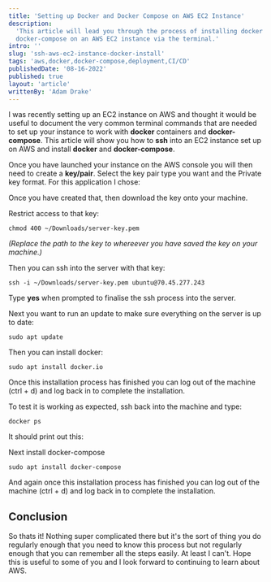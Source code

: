 ```yaml
---
title: 'Setting up Docker and Docker Compose on AWS EC2 Instance'
description:
  'This article will lead you through the process of installing docker and
  docker-compose on an AWS EC2 instance via the terminal.'
intro: ''
slug: 'ssh-aws-ec2-instance-docker-install'
tags: 'aws,docker,docker-compose,deployment,CI/CD'
publishedDate: '08-16-2022'
published: true
layout: 'article'
writtenBy: 'Adam Drake'
---
```


I was recently setting up an EC2 instance on AWS and thought it would be useful
to document the very common terminal commands that are needed to set up your
instance to work with **docker** containers and **docker-compose**. This article
will show you how to **ssh** into an EC2 instance set up on AWS and install
**docker** and **docker-compose**.

Once you have launched your instance on the AWS console you will then need to
create a **key/pair**. Select the key pair type you want and the Private key
format. For this application I chose:

<ImageComponent
  src="key-pair-aws-instance-ec2.png"
  altText="Screenshot of key pair creation on EC2 instance of AWS"
  height={540}
  width={960}
/>

Once you have created that, then download the key onto your machine.

Restrict access to that key:

```
chmod 400 ~/Downloads/server-key.pem
```

_(Replace the path to the key to whereever you have saved the key on your
machine.)_

Then you can ssh into the server with that key:

```
ssh -i ~/Downloads/server-key.pem ubuntu@70.45.277.243
```

Type **yes** when prompted to finalise the ssh process into the server.

Next you want to run an update to make sure everything on the server is up to
date:

```
sudo apt update
```

Then you can install docker:

```
sudo apt install docker.io
```

Once this installation process has finished you can log out of the machine
(ctrl + d) and log back in to complete the installation.

To test it is working as expected, ssh back into the machine and type:

```
docker ps
```

It should print out this:

<ImageComponent
  src="docker-ps-command.png"
  altText="Screenshot of docker-ps command"
  height={80}
  width={728}
/>

Next install docker-compose

```
sudo apt install docker-compose
```

And again once this installation process has finished you can log out of the
machine (ctrl + d) and log back in to complete the installation.

## Conclusion

So thats it! Nothing super complicated there but it's the sort of thing you do
regularly enough that you need to know this process but not regularly enough
that you can remember all the steps easily. At least I can't. Hope this is
useful to some of you and I look forward to continuing to learn about AWS.
